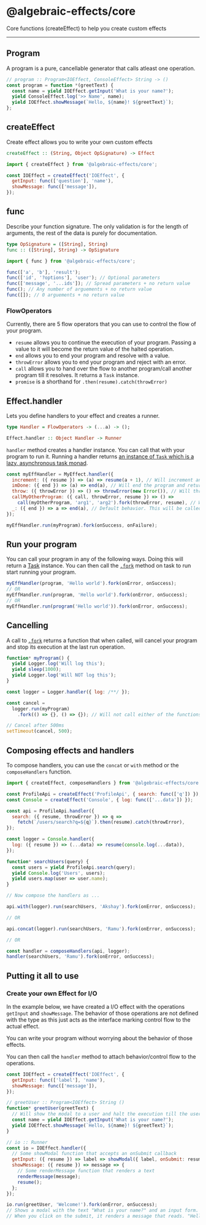 
# @algebraic-effects/core
Core functions (createEffect) to help you create custom effects

---

## Program
A program is a pure, cancellable generator that calls atleast one operation.

```js
// program :: Program<IOEffect, ConsoleEffect> String -> ()
const program = function *(greetText) {
  const name = yield IOEffect.getInput('What is your name?');
  yield ConsoleEffect.log('>> Name', name);
  yield IOEffect.showMessage(`Hello, ${name}! ${greetText}`);
};
```


## createEffect
Create effect allows you to write your own custom effects

```haskell
createEffect :: (String, Object OpSignature) -> Effect
```

```js
import { createEffect } from '@algebraic-effects/core';

const IOEffect = createEffect('IOEffect', {
  getInput: func(['question'], 'name'),
  showMessage: func(['message']),
});
```

## func
Describe your function signature. The only validation is for the length of arguments, the rest of the data is purely for documentation.

```haskell
type OpSignature = ([String], String)
func :: ([String], String) -> OpSignature
```

```js
import { func } from '@algebraic-effects/core';

func(['a', 'b'], 'result');
func(['id', '?options'], 'user'); // Optional parameters
func(['message', '...ids']); // Spread parameters + no return value
func(); // Any number of arguements + no return value
func([]); // 0 arguements + no return value
```


### FlowOperators

Currently, there are 5 flow operators that you can use to control the flow of your program.
* `resume` allows you to continue the execution of your program. Passing a value to it will become the return value of the halted operation.
* `end` allows you to end your program and resolve with a value.
* `throwError` allows you to end your program and reject with an error.
* `call` allows you to hand over the flow to another program/call another program till it resolves. It returns a `Task` instance.
* `promise` is a shorthand for `.then(resume).catch(throwError)`



## Effect.handler
Lets you define handlers to your effect and creates a runner.

```haskell
type Handler = FlowOperators -> (...a) -> ();

Effect.handler :: Object Handler -> Runner
```

`handler` method creates a handler instance. You can call that with your program to run it. Running a handler returns [an instance of `Task` which is a lazy, asynchronous task monad](#task).

```js
const myEffHandler = MyEffect.handler({
  increment: ({ resume }) => (a) => resume(a + 1), // Will increment and return a + 1 after the yield
  imDone: ({ end }) => (a) => end(a), // Will end the program and return a
  throw: ({ throwError }) => () => throwError(new Error()), // Will throw out of the program for you to catch
  callMyOtherProgram: ({ call, throwError, resume }) => () =>
    call(myOtherProgram, 'arg1', 'arg2').fork(throwError, resume), // Will call an outside program with the same set of effects
  _: ({ end }) => a => end(a), // Default behavior. This will be called for any yielded value thats not an effect operation and at the end of the program.
});

myEffHandler.run(myProgram).fork(onSuccess, onFailure);
```

## Run your program
You can call your program in any of the following ways. Doing this will return a [Task](#task) instance. You can then call the [`.fork`](#task.instance-methods) method on task to run start running your program.
```js
myEffHandler(program, 'Hello world').fork(onError, onSuccess);
// OR
myEffHandler.run(program, 'Hello world').fork(onError, onSuccess);
// OR
myEffHandler.run(program('Hello world')).fork(onError, onSuccess);
```



## Cancelling 
A call to [`.fork`](#task.instance-methods) returns a function that when called, will cancel your program and stop its execution at the last run operation.

```js
function* myProgram() {
  yield Logger.log('Will log this');
  yield sleep(1000);
  yield Logger.log('Will NOT log this');
}

const logger = Logger.handler({ log: /**/ });

const cancel =
  logger.run(myProgram)
    .fork(() => {}, () => {}); // Will not call either of the functions

// Cancel after 500ms
setTimeout(cancel, 500);
```


## Composing effects and handlers

To compose handlers, you can use the `concat` or `with` method or the `composeHandlers` function.

```js
import { createEffect, composeHandlers } from '@algebraic-effects/core';

const ProfileApi = createEffect('ProfileApi', { search: func(['q']) });
const Console = createEffect('Console', { log: func(['...data']) });

const api = ProfileApi.handler({
  search: ({ resume, throwError }) => q =>
    fetch(`/users/search?q=${q}`).then(resume).catch(throwError),
});

const logger = Console.handler({
  log: ({ resume }) => (...data) => resume(console.log(...data)),
});

function* searchUsers(query) {
  const users = yield ProfileApi.search(query);
  yield Console.log('Users', users);
  yield users.map(user => user.name);
}

// Now compose the handlers as ...

api.with(logger).run(searchUsers, 'Akshay').fork(onError, onSuccess);

// OR

api.concat(logger).run(searchUsers, 'Ramu').fork(onError, onSuccess);

// OR

const handler = composeHandlers(api, logger);
handler(searchUsers, 'Ramu').fork(onError, onSuccess);
```




## Putting it all to use

### Create your own Effect for I/O
In the example below, we have created a I/O effect with the operations `getInput` and `showMessage`. The behavior of those operations are not defined with the type as this just acts as the interface marking control flow to the actual effect.

You can write your program without worrying about the behavior of those effects.

You can then call the `handler` method to attach behavior/control flow to the operations.

```js
const IOEffect = createEffect('IOEffect', {
  getInput: func(['label'], 'name'),
  showMessage: func(['message']),
});

// greetUser :: Program<IOEffect> String ()
function* greetUser(greetText) {
  // Will show the modal to a user and halt the execution till the user submits their response.
  const name = yield IOEffect.getInput('What is your name?');
  yield IOEffect.showMessage(`Hello, ${name}! ${greetText}`);
}

// io :: Runner
const io = IOEffect.handler({
  // Some showModal function that accepts an onSubmit callback
  getInput: ({ resume }) => label => showModal({ label, onSubmit: resume }),
  showMessage: ({ resume }) => message => {
    // Some renderMessage function that renders a text
    renderMessage(message);
    resume();
  };
});

io.run(greetUser, 'Welcome!').fork(onError, onSuccess);
// Shows a modal with the text "What is your name?" and an input form.
// When you click on the submit, it renders a message that reads. "Hello Akshay! Welcome!"
```

